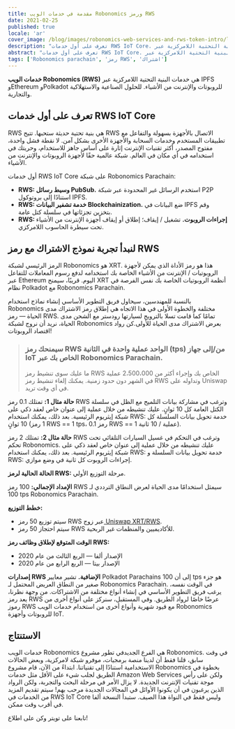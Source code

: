 ```yaml
---
title: مقدمة في خدمات الويب Robonomics ورمز RWS
date: 2021-02-25
published: true
locale: 'ar'
cover_image: /blog/images/robonomics-web-services-and-rws-token-intro/logo.jpeg
description: "تعرف على أول خدمات RWS IoT Core. خدمات البنية التحتية اللامركزية عبر IPFS وEthereum وPolkadot للروبوتات والإنترنت من الأشياء. للحلول الصناعية والاستهلاكية والتجارية"
abstract: "تعرف على أول خدمات RWS IoT Core. خدمات البنية التحتية اللامركزية عبر IPFS وEthereum وPolkadot للروبوتات والإنترنت من الأشياء. للحلول الصناعية والاستهلاكية والتجارية"
tags: ['Robonomics parachain', 'رمز RWS', 'اشتراك']
---
```


**خدمات الويب Robonomics (RWS)** هي خدمات البنية التحتية اللامركزية عبر IPFS وEthereum وPolkadot للروبوتات والإنترنت من الأشياء. للحلول الصناعية والاستهلاكية والتجارية.

## تعرف على أول خدمات RWS IoT Core
RWS هي بنية تحتية حديثة ستحبها. تتيح RWS الاتصال بالأجهزة بسهولة والتفاعل مع تطبيقات المستخدم وخدمات السحابة والأجهزة الأخرى بشكل آمن. لا نقطة فشل واحدة، مفتوح المصدر، أكثر تقنيات الإنترنت إثارة على أساس جاهز للاستخدام، وحريتك في استخدامه في أي مكان في العالم. شبكة عالمية حقًا لأجهزة الروبوتات والإنترنت من الأشياء.

أول خدمات RWS IoT Core على شبكة Robonomics Parachain:

* **RWS: وسيط رسائل PubSub.** استخدم الرسائل غير المحدودة عبر شبكة P2P استنادًا إلى بروتوكول IPFS.
* **RWS: خدمة تشفير البيانات Blockchainization.** ضع البيانات في IPFS وقم بتخزين تجزئاتها في سلسلة كتل عامة.
* **RWS: إجراءات الروبوت.** تشغيل / إيقاف؛ إطلاق أو إيقاف أجهزة الإنترنت من الأشياء تحت سيطرة الحاسوب اللامركزي.

## لنبدأ تجربة نموذج الاشتراك مع رمز RWS
الرمز الرئيسي لشبكة Robonomics هو XRT. هذا هو رمز الأداة الذي يمكن لأجهزة الروبوتيات / الإنترنت من الأشياء الخاصة بك استخدامه لدفع رسوم المعاملات للتفاعل عبر Ethereum اليوم. قريبًا، سيمنح XRT أنظمة الروبوتيات الخاصة بك نفس الفرصة في نظام Polkadot مع Robonomics Parachain.

بالنسبة للمهندسين، سيحاول فريق التطوير الأساسي إنشاء نماذج استخدام Robonomics مختلفة والخطوة الأولى في هذا الاتجاه هي إطلاق رمز الاشتراك مدى الحياة — رمز RWS. تمامًا كما قامت تسلا بالترويج لسيارتها رودستر مع الشحن مدى الحياة، نريد أن نروج لشبكة Robonomics بعرض الاشتراك مدى الحياة للأولى.كن رواد اقتصاد الروبوتات!

> ### سيمنحك رمز RWS الواحد عملية واحدة في الثانية (tps) من/إلى جهاز IoT الخاص بك عبر Robonomics Parachain.
>
> ما عليك سوى تنشيط رمز RWS الخاص بك وإجراء أكثر من 2،500،000 عملية في الشهر دون حدود زمنية. يمكنك إلغاء تنشيط رمز RWS وتداوله على Uniswap في أي وقت تريد.

**حالة مثال 1:** تمتلك 0.1 رمز RWS وترغب في مشاركة بيانات التلميح مع الظل في سلسلة الكتل العامة كل 10 ثوانٍ. عليك تنشيطه من خلال عملية إلى عنوان خاص لعقد ذكي على شبكة إيثريوم الرئيسية. بعد ذلك، يمكنك استخدام RWS: خدمة تحويل بيانات السلسلة كل 10 ثوانٍ (1 رمز RWS == 1 tps، 0.1 رمز RWS == 1 عملية / 10 ثانية).

**حالة مثال 2:** تمتلك 2 رمز RWS وترغب في التحكم في غسيل السيارات التلقائي تحت تحكم Robonomics. عليك تنشيطه من خلال عملية إلى عنوان خاص لعقد ذكي على شبكة إيثريوم الرئيسية. بعد ذلك، يمكنك استخدام RWS: خدمة تحويل بيانات السلسلة و RWS: إجراءات الروبوت كل ثانية في وضع موازي.

**الحالة الحالية لرمز RWS:** مرحلة التوزيع الأولي.

**الإمداد الإجمالي:** 100 رمز RWS سيمثل استخدامًا مدى الحياة لعرض النطاق الترددي لـ 100 tps Robonomics Parachain.

**خطط التوزيع:**
* سيتم توزيع 50 رمز RWS عبر [زوج Uniswap XRT/RWS](https://uniswap.info/pair/0x42018a2ff89b6d662b5f746277bd02f0d85f485a).
* سيتم احتجاز 50 رمز RWS للأكاديميين والمنظمات غير الربحية.

**الوقت المتوقع لإطلاق وظائف رمز RWS:**
* الإصدار ألفا — الربع الثالث من عام 2020
* الإصدار بيتا — الربع الرابع من عام 2020

**إصدارات RWS الإضافية.** تشير معايير Polkadot Parachains إلى أن 100 tps هو جزء صغير من النطاق العريض المحتمل لـ Robonomics Parachain. في الوقت نفسه، يرغب فريق التطوير الأساسي في إنشاء أنواع مختلفة من الاشتراكات. من وجهة نظرنا، يعد رمز RWS عرضًا خاصًا لرواد الطريق. وفي المستقبل، سنركز على أنواع أخرى من رموز RWS مع قيود شهرية وأنواع أخرى من استخدام خدمات الويب Robonomics للروبوتات وأجهزة IoT.

## الاستنتاج
خدمات الويب Robonomics هي الفرع الجديدفي تطور مشروع Robonomics. في وقت سابق، قلنا فقط أن لدينا منصة برمجيات، موفرو شبكة لامركزية، وبعض الحالات الاستخدامية استنادًا إلى تقنياتنا. ابتداءً من الآن، قام مشروع Robonomics بخطوة في الطريق لجلب شيء على الأقل مثل خدمات Amazon Web Services ولكن على رأس موجة تقنيات الإنترنت الجديدة. لا يزال الأمر في مرحلة البحث والتجربة، ولكن الرواد الذين يرغبون في أن يكونوا الأوائل في المجالات الجديدة مرحب بهم! سيتم تقديم المزيد من الخدمات في RWS IoT Core وليس فقط في النواة هذا الصيف. ستبدأ النسخة ألفا في أقرب وقت ممكن.

تابعنا على تويتر وكن على اطلاع!